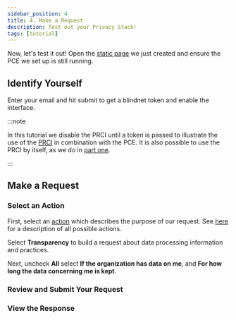 ```yaml
---
sidebar_position: 4
title: 4. Make a Request
description: Test out your Privacy Stack!
tags: [tutorial]
---
```


Now, let's test it out! Open the [static page](https://github.com/blindnet-io/devkit-quickstart/blob/main/web/add-authentication.html) we just created and ensure the PCE we set up is still running.

## Identify Yourself

Enter your email and hit submit to get a blindnet token and enable the interface.

:::note

In this tutorial we disable the PRCI until a token is passed to illustrate the use of the [PRCI](/docs/interfaces/prci) in combination with the PCE. It is also possible to use the PRCI by itself, as we do in [part one](./prci-set-up). 

:::

## Make a Request

### Select an Action

First, select an [action](https://github.com/blindnet-io/product-management/blob/main/refs/schemas/priv/RFC-PRIV.md#actions) which describes the purpose of our request. See [here](https://github.com/blindnet-io/product-management/blob/main/refs/schemas/priv/dictionary/actions/en.actions.json) for a description of all possible actions.

Select **Transparency** to build a request about data processing information and practices.

Next, uncheck **All** select **If the organization has data on me**, and **For how long the data concerning me is kept**. 

### Review and Submit Your Request

### View the Response

<!--

Now, open the demo web app or static page in your browser to see this component in action:

![first screen of the PRCI component](/img/captures/prci-entry.png)

Here, your users can directly choose from a wide range of privacy request types.

This includes the classical consultation (access), deletion and modification of their data, of course, but also more advanced operations, including but not limited to:

- requesting the portability of their data to a compatible system
- advanced management of their consents (by objecting to and restricting proceeding of their data, or revoking previously given consents)
- and retrieving more generic privacy-related information regarding your organization (via the "transparency" request type).

:::note

These are just requests. **You** determine how those are handled and answered, manually or automatically.

:::

If, for example, your users want to make an `Access` request, and click on the `Access` button, they will be able to ask you to give them access to all the data you have on them, or to only select a subset of it.

![First screen for an Access Request in the PRCI component](/img/captures/prci-access-01.png)
![Second screen for an Access Request in the PRCI component](/img/captures/prci-access-02.png)

Depending on your configuration, two scenarios can then happen.

If like in this example, you set up everything to automatically treat the request, then your users will directly see their request granted (or rejected, depending on the parameters you defined).

![Status of a Delete Request as shown in the PRCI component: under review](/img/captures/prci-access-request-status-granted.png)

Other scenarios might however require to be manually handled.
In this case, your users will see their request is "pending" (i.e. waiting to be handled by your organization).

In this demo, you can see this happen when sending a `delete` request:

![Status of a Delete Request as shown in the PRCI component: under review](/img/captures/prci-delete-request-status-under-review.png)

-->
